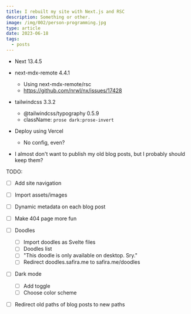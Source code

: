 ```yaml
---
title: I rebuilt my site with Next.js and RSC
description: Something or other.
image: /img/002/person-programming.jpg
type: article
date: 2023-06-18
tags:
  - posts
---
```


- Next 13.4.5
- next-mdx-remote 4.4.1
  - Using next-mdx-remote/rsc
  - https://github.com/nrwl/nx/issues/17428
- tailwindcss 3.3.2
  - @tailwindcss/typography 0.5.9
  - className: `prose dark:prose-invert`
- Deploy using Vercel
  - No config, even?

- I almost don't want to publish my old blog posts, but I probably should keep them?

TODO:
- [ ] Add site navigation
- [ ] Import assets/images
- [ ] Dynamic metadata on each blog post
- [ ] Make 404 page more fun
- [ ] Doodles
  - [ ] Import doodles as Svelte files
  - [ ] Doodles list
  - [ ] "This doodle is only available on desktop. Sry."
  - [ ] Redirect doodles.safira.me to safira.me/doodles
- [ ] Dark mode
  - [ ] Add toggle
  - [ ] Choose color scheme
- [ ] Redirect old paths of blog posts to new paths

